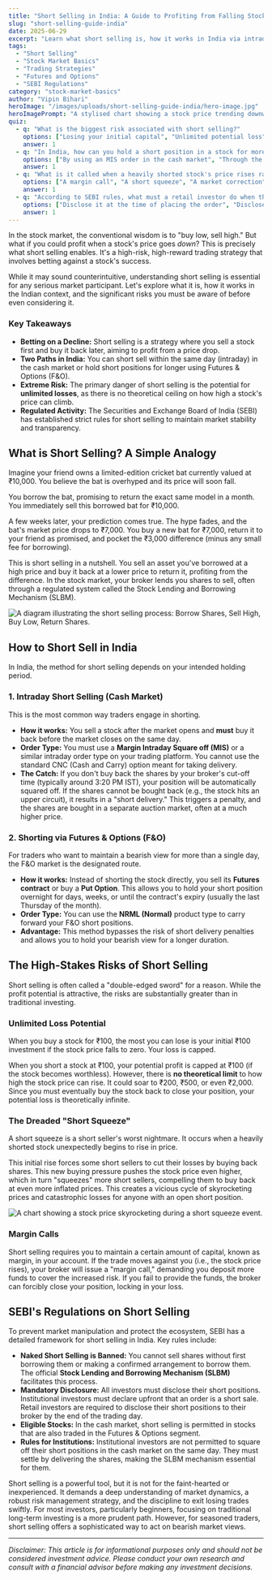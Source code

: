 ```yaml
---
title: "Short Selling in India: A Guide to Profiting from Falling Stock Prices"
slug: "short-selling-guide-india"
date: 2025-06-29
excerpt: "Learn what short selling is, how it works in India via intraday and F&O, the immense risks involved like unlimited losses and short squeezes, and the SEBI regulations that govern it."
tags:
  - "Short Selling"
  - "Stock Market Basics"
  - "Trading Strategies"
  - "Futures and Options"
  - "SEBI Regulations"
category: "stock-market-basics"
author: "Vipin Bihari"
heroImage: "/images/uploads/short-selling-guide-india/hero-image.jpg"
heroImagePrompt: "A stylised chart showing a stock price trending downwards with a bear symbol, representing a bearish market sentiment suitable for short selling."
quiz:
  - q: "What is the biggest risk associated with short selling?"
    options: ["Losing your initial capital", "Unlimited potential loss", "Paying extra brokerage fees"]
    answer: 1
  - q: "In India, how can you hold a short position in a stock for more than one day?"
    options: ["By using an MIS order in the cash market", "Through the Futures & Options (F&O) segment", "It is not possible to hold short positions overnight"]
    answer: 1
  - q: "What is it called when a heavily shorted stock's price rises rapidly, forcing short sellers to buy back shares at a loss?"
    options: ["A margin call", "A short squeeze", "A market correction"]
    answer: 1
  - q: "According to SEBI rules, what must a retail investor do when they have a short position?"
    options: ["Disclose it at the time of placing the order", "Disclose it to their broker by the end of the trading day", "No disclosure is required for retail investors"]
    answer: 1
---
```


In the stock market, the conventional wisdom is to "buy low, sell high." But what if you could profit when a stock's price goes *down*? This is precisely what short selling enables. It's a high-risk, high-reward trading strategy that involves betting against a stock's success.

While it may sound counterintuitive, understanding short selling is essential for any serious market participant. Let's explore what it is, how it works in the Indian context, and the significant risks you must be aware of before even considering it.

### Key Takeaways
*   **Betting on a Decline:** Short selling is a strategy where you sell a stock first and buy it back later, aiming to profit from a price drop.
*   **Two Paths in India:** You can short sell within the same day (intraday) in the cash market or hold short positions for longer using Futures & Options (F&O).
*   **Extreme Risk:** The primary danger of short selling is the potential for **unlimited losses**, as there is no theoretical ceiling on how high a stock's price can climb.
*   **Regulated Activity:** The Securities and Exchange Board of India (SEBI) has established strict rules for short selling to maintain market stability and transparency.

## What is Short Selling? A Simple Analogy

Imagine your friend owns a limited-edition cricket bat currently valued at ₹10,000. You believe the bat is overhyped and its price will soon fall.

You borrow the bat, promising to return the exact same model in a month. You immediately sell this borrowed bat for ₹10,000.

A few weeks later, your prediction comes true. The hype fades, and the bat's market price drops to ₹7,000. You buy a new bat for ₹7,000, return it to your friend as promised, and pocket the ₹3,000 difference (minus any small fee for borrowing).

This is short selling in a nutshell. You sell an asset you've borrowed at a high price and buy it back at a lower price to return it, profiting from the difference. In the stock market, your broker lends you shares to sell, often through a regulated system called the Stock Lending and Borrowing Mechanism (SLBM).

![A diagram illustrating the short selling process: Borrow Shares, Sell High, Buy Low, Return Shares.](/images/uploads/short-selling-guide-india/short-selling-process.png)

## How to Short Sell in India

In India, the method for short selling depends on your intended holding period.

### 1. Intraday Short Selling (Cash Market)

This is the most common way traders engage in shorting.

*   **How it works:** You sell a stock after the market opens and **must** buy it back before the market closes on the same day.
*   **Order Type:** You must use a **Margin Intraday Square off (MIS)** or a similar intraday order type on your trading platform. You cannot use the standard CNC (Cash and Carry) option meant for taking delivery.
*   **The Catch:** If you don't buy back the shares by your broker's cut-off time (typically around 3:20 PM IST), your position will be automatically squared off. If the shares cannot be bought back (e.g., the stock hits an upper circuit), it results in a "short delivery." This triggers a penalty, and the shares are bought in a separate auction market, often at a much higher price.

### 2. Shorting via Futures & Options (F&O)

For traders who want to maintain a bearish view for more than a single day, the F&O market is the designated route.

*   **How it works:** Instead of shorting the stock directly, you sell its **Futures contract** or buy a **Put Option**. This allows you to hold your short position overnight for days, weeks, or until the contract's expiry (usually the last Thursday of the month).
*   **Order Type:** You can use the **NRML (Normal)** product type to carry forward your F&O short positions.
*   **Advantage:** This method bypasses the risk of short delivery penalties and allows you to hold your bearish view for a longer duration.

## The High-Stakes Risks of Short Selling

Short selling is often called a "double-edged sword" for a reason. While the profit potential is attractive, the risks are substantially greater than in traditional investing.

### Unlimited Loss Potential

When you buy a stock for ₹100, the most you can lose is your initial ₹100 investment if the stock price falls to zero. Your loss is capped.

When you short a stock at ₹100, your potential profit is capped at ₹100 (if the stock becomes worthless). However, there is **no theoretical limit** to how high the stock price can rise. It could soar to ₹200, ₹500, or even ₹2,000. Since you must eventually buy the stock back to close your position, your potential loss is theoretically infinite.

### The Dreaded "Short Squeeze"

A short squeeze is a short seller's worst nightmare. It occurs when a heavily shorted stock unexpectedly begins to rise in price.

This initial rise forces some short sellers to cut their losses by buying back shares. This new buying pressure pushes the stock price even higher, which in turn "squeezes" more short sellers, compelling them to buy back at even more inflated prices. This creates a vicious cycle of skyrocketing prices and catastrophic losses for anyone with an open short position.

![A chart showing a stock price skyrocketing during a short squeeze event.](/images/uploads/short-selling-guide-india/short-squeeze-chart.png)

### Margin Calls

Short selling requires you to maintain a certain amount of capital, known as margin, in your account. If the trade moves against you (i.e., the stock price rises), your broker will issue a "margin call," demanding you deposit more funds to cover the increased risk. If you fail to provide the funds, the broker can forcibly close your position, locking in your loss.

## SEBI's Regulations on Short Selling

To prevent market manipulation and protect the ecosystem, SEBI has a detailed framework for short selling in India. Key rules include:

*   **Naked Short Selling is Banned:** You cannot sell shares without first borrowing them or making a confirmed arrangement to borrow them. The official **Stock Lending and Borrowing Mechanism (SLBM)** facilitates this process.
*   **Mandatory Disclosure:** All investors must disclose their short positions. Institutional investors must declare upfront that an order is a short sale. Retail investors are required to disclose their short positions to their broker by the end of the trading day.
*   **Eligible Stocks:** In the cash market, short selling is permitted in stocks that are also traded in the Futures & Options segment.
*   **Rules for Institutions:** Institutional investors are not permitted to square off their short positions in the cash market on the same day. They must settle by delivering the shares, making the SLBM mechanism essential for them.

Short selling is a powerful tool, but it is not for the faint-hearted or inexperienced. It demands a deep understanding of market dynamics, a robust risk management strategy, and the discipline to exit losing trades swiftly. For most investors, particularly beginners, focusing on traditional long-term investing is a more prudent path. However, for seasoned traders, short selling offers a sophisticated way to act on bearish market views.

---
*Disclaimer: This article is for informational purposes only and should not be considered investment advice. Please conduct your own research and consult with a financial advisor before making any investment decisions.*